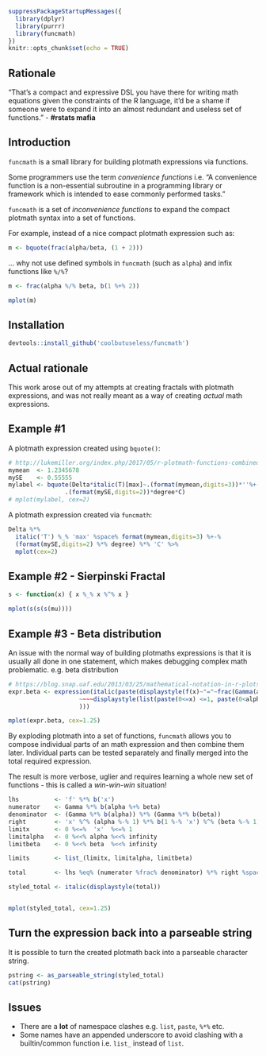 

```{r setup, include=FALSE}
suppressPackageStartupMessages({
  library(dplyr)
  library(purrr)
  library(funcmath)
})
knitr::opts_chunk$set(echo = TRUE)
```


Rationale
------------------------------------------------------------------------------

"That's a compact and expressive DSL you have there for writing math equations 
given the constraints of the R language, it'd be a shame if someone were to 
expand it into an almost redundant and useless set of functions." - **#rstats mafia**



Introduction
------------------------------------------------------------------------------

`funcmath` is a small library for building plotmath expressions via functions.

Some programmers use the term *convenience functions* 
i.e. "A convenience function is a non-essential subroutine in a programming 
library or framework which is intended to ease commonly performed tasks."

`funcmath` is a set of *inconvenience functions* to expand the compact plotmath syntax 
into a set of functions.

For example, instead of a nice compact plotmath expression such as:

```{r}
m <- bquote(frac(alpha/beta, (1 + 2)))
```

... why not use defined symbols in `funcmath` (such as `alpha`) and infix functions like `%/%`?

```{r}
m <- frac(alpha %/% beta, b(1 %+% 2)) 
```


```{r eval=TRUE, echo=FALSE}
mplot(m)
```



Installation
------------------------------------------------------------------------------

```{r eval=FALSE}
devtools::install_github('coolbutuseless/funcmath')
```


Actual rationale
------------------------------------------------------------------------------

This work arose out of my attempts at creating fractals with plotmath expressions,
and was not really meant as a way of creating *actual* math expressions.



Example #1
------------------------------------------------------------------------------

A plotmath expression created using `bquote()`:

```{r}
# http://lukemiller.org/index.php/2017/05/r-plotmath-functions-combined-with-variable-values/
mymean  <- 1.2345678
mySE    <- 0.55555
mylabel <- bquote(Delta*italic(T)[max]~.(format(mymean,digits=3))*''%+-%''*
                .(format(mySE,digits=2))*degree*C)
# mplot(mylabel, cex=2)
```


A plotmath expression created via `funcmath`:

```{r}
Delta %*% 
  italic('T') %_% 'max' %space% format(mymean,digits=3) %+-% 
  (format(mySE,digits=2) %*% degree) %*% 'C' %>% 
  mplot(cex=2)
```


Example #2 - Sierpinski Fractal
------------------------------------------------------------------------------

```{r}
s <- function(x) { x %_% x %^% x }

mplot(s(s(s(mu))))
```



Example #3 - Beta distribution 
------------------------------------------------------------------------------

An issue with the normal way of building plotmaths expressions is that
it is usually all done in one statement, which makes debugging complex math problematic. e.g. beta distribution

```{r}
# https://blog.snap.uaf.edu/2013/03/25/mathematical-notation-in-r-plots/
expr.beta <- expression(italic(paste(displaystyle(f(x)~"="~frac(Gamma(alpha+beta),Gamma(alpha)*Gamma(beta))*x^{alpha-1}*(1-x)^{beta-1})
                    ~~~~displaystyle(list(paste(0<=x) <=1, paste(0<alpha) <infinity, paste(0<beta) <infinity))
                    )))

mplot(expr.beta, cex=1.25)
```


By exploding plotmath into a set of functions, `funcmath` allows you to compose individual parts of an math expression and then
combine them later.   Individual parts can be tested separately and finally merged into the total required expression.

The result is more verbose, uglier and requires learning a whole new set of functions - this is called a *win-win-win* situation!

```{r}
lhs          <- 'f' %*% b('x')
numerator    <- Gamma %*% b(alpha %+% beta)
denominator  <- (Gamma %*% b(alpha)) %*% (Gamma %*% b(beta))
right        <- 'x' %^% (alpha %-% 1) %*% b(1 %-% 'x') %^% (beta %-% 1)
limitx       <- 0 %<=%  'x'  %<=% 1
limitalpha   <- 0 %<<% alpha %<<% infinity
limitbeta    <- 0 %<<% beta  %<<% infinity

limits       <- list_(limitx, limitalpha, limitbeta)

total        <- lhs %eq% (numerator %frac% denominator) %*% right %space4% limits 

styled_total <- italic(displaystyle(total))


mplot(styled_total, cex=1.25)
```



Turn the expression back into a parseable string
------------------------------------------------------------------------------

It is possible to turn the created plotmath back into a parseable character string.

```{r}
pstring <- as_parseable_string(styled_total) 
cat(pstring)
```



Issues
------------------------------------------------------------------------------

* There are a **lot** of namespace clashes e.g. `list`, `paste`, `%*%` etc.
* Some names have an appended underscore to avoid clashing with a builtin/common 
  function i.e. `list_` instead of `list`.


